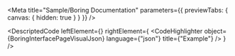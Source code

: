 
<Meta title="Sample/Boring Documentation" parameters={{ previewTabs: { canvas: { hidden: true } } }} />

<DescriptedCode
  leftElement={<BoringInterfacePageDesc />}
  rightElement={
    <CodeHighlighter
      object={BoringInterfacePageVisualJson}
      language={"json"}
      title={"Example"}
    />
  }
/>

<BoringInterfaceJsonSectionIndex />

<BoringInterfaceKotlinSectionIndex />
